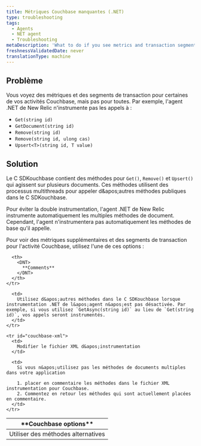 ```yaml
---
title: Métriques Couchbase manquantes (.NET)
type: troubleshooting
tags:
  - Agents
  - NET agent
  - Troubleshooting
metaDescription: 'What to do if you see metrics and transaction segments for some of your Couchbase activity, but not all of it, such as Get, GetDocument, Remove, Upsert.'
freshnessValidatedDate: never
translationType: machine
---
```


## Problème

Vous voyez des métriques et des segments de transaction pour certaines de vos activités Couchbase, mais pas pour toutes. Par exemple, l&apos;agent .NET de New Relic n&apos;instrumente pas les appels à :

* `Get(string id)`
* `GetDocument(string id)`
* `Remove(string id)`
* `Remove(string id, ulong cas)`
* `Upsert<T>(string id, T value)`

## Solution

Le C SDKouchbase contient des méthodes pour `Get()`, `Remove()` et `Upsert()` qui agissent sur plusieurs documents. Ces méthodes utilisent des processus multithreads pour appeler d&amp;apos;autres méthodes publiques dans le C SDKouchbase.

Pour éviter la double instrumentation, l&apos;agent .NET de New Relic instrumente automatiquement les multiples méthodes de document. Cependant, l&apos;agent n&apos;instrumentera pas automatiquement les méthodes de base qu&apos;il appelle.

Pour voir des métriques supplémentaires et des segments de transaction pour l&apos;activité Couchbase, utilisez l&apos;une de ces options :

<table>
  <thead>
    <tr>
      <th>
        <DNT>
          **Couchbase options**
        </DNT>
      </th>

      <th>
        <DNT>
          **Comments**
        </DNT>
      </th>
    </tr>
  </thead>

  <tbody>
    <tr id="couchbase-sdk">
      <td>
        Utiliser des méthodes alternatives
      </td>

      <td>
        Utilisez d&apos;autres méthodes dans le C SDKouchbase lorsque instrumentation .NET de l&apos;agent n&apos;est pas désactivée. Par exemple, si vous utilisez `GetAsync(string id)` au lieu de `Get(string id)`, vos appels seront instrumentés.
      </td>
    </tr>

    <tr id="couchbase-xml">
      <td>
        Modifier le fichier XML d&apos;instrumentation
      </td>

      <td>
        Si vous n&apos;utilisez pas les méthodes de documents multiples dans votre application

        1. placer en commentaire les méthodes dans le fichier XML instrumentation pour Couchbase.
        2. Commentez en retour les méthodes qui sont actuellement placées en commentaire.
      </td>
    </tr>
  </tbody>
</table>